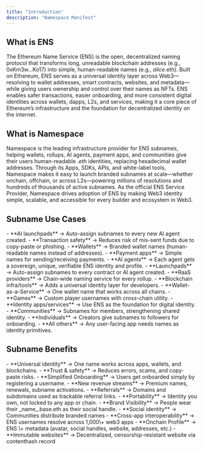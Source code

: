 ```yaml
---
title: "Introduction"
description: "Namespace Manifest"
---
```


## What is ENS

The Ethereum Name Service (ENS) is the open, decentralized naming protocol that transforms long, unreadable blockchain addresses (e.g., 0xKm3w...Ko17) into simple, human-readable names (e.g., _alice_.eth). Built on Ethereum, ENS serves as a universal identity layer across Web3—resolving to wallet addresses, smart contracts, websites, and metadata—while giving users ownership and control over their names as NFTs. ENS enables safer transactions, easier onboarding, and more consistent digital identities across wallets, dapps, L2s, and services, making it a core piece of Ethereum’s infrastructure and the foundation for decentralized identity on the internet.

## What is Namespace

Namespace is the leading infrastructure provider for ENS subnames, helping wallets, rollups, AI agents, payment apps, and communities give their users human-readable ._eth_ identities, replacing hexadecimal wallet addresses. Through its Apps, SDKs, APIs, and white-label tools, Namespace makes it easy to launch branded subnames at scale—whether onchain, offchain, or across L2s—powering millions of resolutions and hundreds of thousands of active subnames. As the official ENS Service Provider, Namespace drives adoption of ENS by making Web3 identity simple, scalable, and accessible for every builder and ecosystem in Web3.

## Subname Use Cases

<Accordion title="See Subname use cases" defaultOpen iconType="regular">
  - **AI launchpads** → Auto-assign subnames to every new AI agent created.
  - **Transaction safety** → Reduces risk of mis-sent funds due to copy-paste or phishing.
  - **Wallets** → Branded wallet names (human-readable names instead of addresses).
  - **Payment apps** → Simple names for sending/receiving payments.
  - **AI agents** → Each agent gets a sovereign, unique, verifiable ENS identity and profile.
  - **Launchpads** → Auto-assign subnames to every contract or AI agent created.
  - **RaaS providers** → Chain-wide naming service for every rollup.
  - **Blockchain infra/tools** → Adds a universal identity layer for developers.
  - **Wallet-as-a-Service** → One wallet name that works across all chains.
  - **Games** → Custom player usernames with cross-chain utility.
  - **Identity apps/services** → Use ENS as the foundation for digital identity.
  - **Communities** → Subnames for members, strengthening shared identity.
  - **Individuals** → Creators give subnames to followers for onboarding.
  - **All others** → Any user-facing app needs names as identity primitives.
</Accordion>

## Subname Benefits

<Accordion title="See Subname Benefits" iconType="regular">
  - **Universal identity** → One name works across apps, wallets, and blockchains.
  - **Trust & safety** → Reduces errors, scams, and copy-paste risks.
  - **Simplified Onboarding** → Users get onboarded simply by registering a username.
  - **New revenue streams** → Premium names, renewals, subname activations.
  - **Referrals** → Domains and subdomains used as trackable referral links.
  - **Portability** → Identity you own, not locked to any app or chain.
  - **Brand Visibility** → People wear their _name_.base.eth as their social handle.
  - **Social identity** → Communities distribute branded names
  - **Cross-app interoperability** → ENS usernames resolve across 1,000\+ web3 apps
  - **Onchain Profile** → ENS \+ metadata (avatar, social handles, website, addresses, etc.)
  - **Immutable websites** → Decentralized, censorship-resistant website via contenthash record
</Accordion>